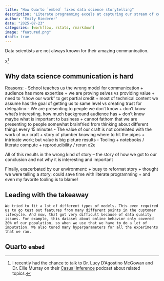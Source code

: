 ```yaml
---
title: "How Quarto `embed` fixes data science storytelling"
description: "Literate programming excels at capturing our stream of conscience. Our stream of conscience does not excel at explaining the impact of our work. Notebooks enable some of data scientists' worst tendencies in technical communication, but Quarto's `embed` feature bridges the gap ebtween reproducible research and resonate story-telling."
author: "Emily Riederer"
date: "2025-07-23"
categories: [workflow, rstats, rmarkdown]
image: "featured.png"
draft: true
---
```


Data scientists are not always known for their amazing communication. 

x^[I recently had the chance to talk to Dr. Lucy D'Agostino McGowan and Dr. Ellie Murray on their [Casual Inference](https://casualinfer.libsyn.com/optimizing-data-workflows-with-emily-riederer-season-6-episode-8) podcast about related topics.]

## Why data science communication is hard

Reasons:
- School teaches us the wrong model for communication
  + audience has more expertise
  + we are proving selves vs providing value
  + need to "show our work" to get partial credit
  + most of technical content we assume has the goal of getting us to same level vs creating trust for delegatino
- We are presenting to people we don't know
  + don't know what's interesting, how much background audience has
  + don't know maybe what is important to business
  + cannot fathom that we are presenting to people somewhat brainfried from thinking about different things every 15 minutes
- The value of our craft is not correlated with the work of our craft
  + story of plumber knowing where to hit the pipes
  + intricate work; but value is big picture results 
- Tooling
  + notebooks /  literate compute
  + reproducibility / rerun e2e 

All of this results in the wrong kind of story -- the story of how we got to our conclusion and not why it is interesting and important

Finally, exacerbated by our environment:
  + busy to reformat story
  + thought we were telling a story; could save time with literate programming
  + and even my favorite tooling is to blame! 

## Leading with the takeaway

```
We tried to fit a lot of different types of models. This even required us to go test out features from many different points in the customer lifecycle. And now, that got very difficult because of data quality issues. For example, this dataset about online behavior only covered 20% of our population, so when we use that we have to do a lot of imputation. We also tuned many hyperparameters for all the experiments that we ran. 
```

## Quarto `embed`  

